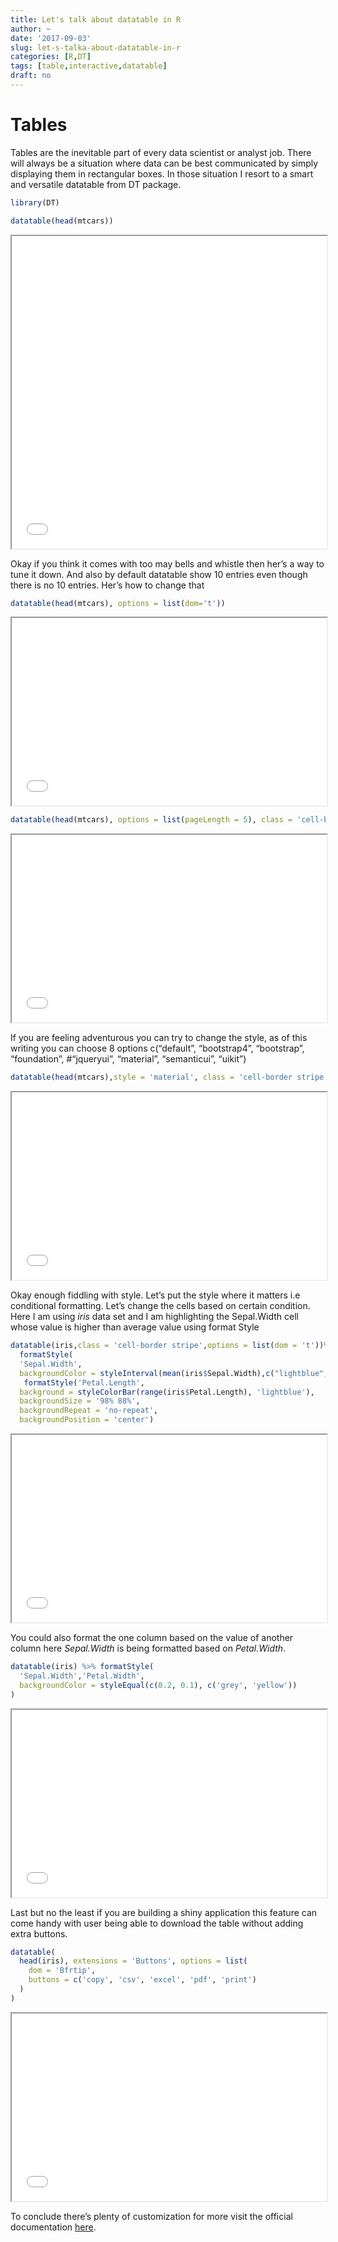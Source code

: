 ```yaml
---
title: Let's talk about datatable in R
author: ~
date: '2017-09-03'
slug: let-s-talka-about-datatable-in-r
categories: [R,DT]
tags: [table,interactive,datatable]
draft: no
---
```

# Tables 

Tables are the inevitable part of every data scientist or analyst job. There will always be a situation where data can be best communicated by simply displaying them in rectangular boxes. In those situation I resort to a smart and versatile datatable from DT package.

```r
library(DT)

datatable(head(mtcars))


```
<iframe seamless src="../figures/fig1/index.html" width = "100%" height="500" id="iframe_container"></iframe>

Okay if you think it comes with too may bells and whistle then her's a way to tune it down. And also by default datatable show 10 entries even though there is no 10 entries. Her's how to change that 

```r
datatable(head(mtcars), options = list(dom='t'))

```
<iframe seamless src="../figures/fig2/index.html" width = "100%" height="300" id="iframe_container"></iframe>

```r
datatable(head(mtcars), options = list(pageLength = 5), class = 'cell-border stripe')

```
<iframe seamless src="../figures/fig3/index.html" width = "100%" height="300" id="iframe_container"></iframe>

If you are feeling adventurous you can try to change the style, as of this writing you can choose 8 options c(“default”, “bootstrap4”, “bootstrap”, “foundation”, #“jqueryui”, “material”, “semanticui”, “uikit”)
```r
datatable(head(mtcars),style = 'material', class = 'cell-border stripe')

```
<iframe seamless src="../figures/fig4/index.html" width = "100%" height="300" id="iframe_container"></iframe>

Okay enough fiddling with style. Let's put the style where it matters i.e conditional formatting. Let's change the cells based on certain condition. Here I am using *iris* data set and I am highlighting the Sepal.Width cell whose value is higher than average value using format Style

```r
datatable(iris,class = 'cell-border stripe',options = list(dom = 't'))%>% 
  formatStyle(
  'Sepal.Width', 
  backgroundColor = styleInterval(mean(iris$Sepal.Width),c("lightblue","Steelblue"))) %>%
   formatStyle('Petal.Length',
  background = styleColorBar(range(iris$Petal.Length), 'lightblue'),
  backgroundSize = '98% 88%',
  backgroundRepeat = 'no-repeat',
  backgroundPosition = 'center')

```
<iframe seamless src="../figures/fig5/index.html" width = "100%" height="300" id="iframe_container"></iframe>


You could also format the one column based on the value of another column here *Sepal.Width* is being formatted based on *Petal.Width*.

```r
datatable(iris) %>% formatStyle(
  'Sepal.Width','Petal.Width',
  backgroundColor = styleEqual(c(0.2, 0.1), c('grey', 'yellow'))
)

```
<iframe seamless src="../figures/fig6/index.html" width = "100%" height="300" id="iframe_container"></iframe>


Last but no the least if you are building a shiny application this feature can come handy with user being able to download the table without adding extra buttons. 

```r
datatable(
  head(iris), extensions = 'Buttons', options = list(
    dom = 'Bfrtip',
    buttons = c('copy', 'csv', 'excel', 'pdf', 'print')
  )
)

```
<iframe seamless src="../figures/fig7/index.html" width = "100%" height="300" id="iframe_container"></iframe>

To conclude there's plenty of customization for more visit the official documentation [here](http://rstudio.github.io/DT/).
